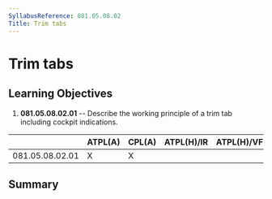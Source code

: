 ```yaml
---
SyllabusReference: 081.05.08.02
Title: Trim tabs
---
```


# Trim tabs

## Learning Objectives

1.  **081.05.08.02.01** -- Describe the working principle of a trim tab
    including cockpit indications.

|                 | ATPL(A) | CPL(A) | ATPL(H)/IR | ATPL(H)/VFR | CPL(H) | IR  | CBIR(A) |
| --------------- | ------- | ------ | ---------- | ----------- | ------ | --- | ------- |
| 081.05.08.02.01 | X       | X      |            |             |        |     |         |

## Summary
